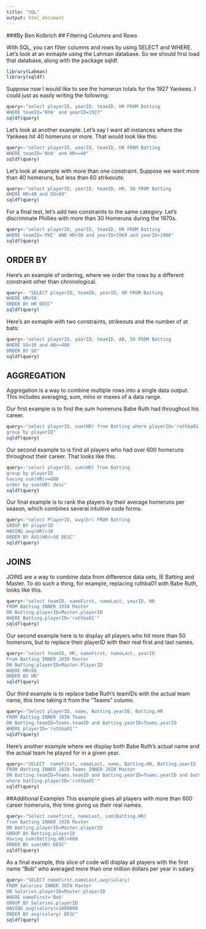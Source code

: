 ```yaml
---
title: "SQL"
output: html_document
---
```

###By Ben Kolbrich
## Filtering Columns and Rows

With SQL, you can filter columns and rows by using SELECT and WHERE. Let's look at an exmaple using the Lahman database. So we should first load that database, along with the package sqldf.

```r
library(Lahman)
library(sqldf)
```

Suppose now I would like to see the homerun totals for the 1927 Yankees. I could just as easily writing the following: 
```r
query<-"select playerID, yearID, teamID, HR FROM Batting
WHERE teamID='NYA' and yearID=1927"
sqldf(query)
```

Let's look at another example. Let's say I want all instances where the Yankees hit 40 homeruns or more. That would look like this:
```r
query<-"select playerID, yearID, teamID, HR FROM Batting
WHERE teamID='NYA' and HR>=40"
sqldf(query)
```

Let's look at example with more than one constraint. Suppose we want more than 40 homeruns, but less than 60 strikeouts:
```r
query<-"select playerID, yearID, teamID, HR, SO FROM Batting
WHERE HR>40 and SO<60"
sqldf(query)
```

For a final test, let's add two constraints to the same category. Let's discriminate Phillies with more than 30 Homeruns during the 1970s.
```r
query<-"select playerID, yearID, teamID, HR FROM Batting
WHERE teamID='PHI' AND HR>30 and yearID>1969 and yearID<1980"
sqldf(query)
```

## ORDER BY
Here's an example of ordering, where we order the rows by a different constraint other than chronological.
```r
query<- "SELECT playerID, teamID, yearID, HR FROM Batting
WHERE HR>50
ORDER BY HR DESC"
sqldf(query)
```

Here's an exmaple with two constraints, strikeouts and the number of at bats:
```r
query<-"select playerID, yearID, teamID, AB, SO FROM Batting
WHERE SO<10 and AB>=400
ORDER BY SO"
sqldf(query)
```


## AGGREGATION
Aggregation is a way to combine multiple rows into a single data output. This includes averaging, sum, mins or maxes of a data range.

Our first example is to find the sum homeruns Babe Ruth had throughout his career.
```r
query<-"select playerID, sum(HR) from Batting where playerID='ruthba01'
group by playerID"
sqldf(query)
```

Our second example to is find all players who had over 600 homeruns throughout their career. That looks like this.
```r
query<-"select playerID, sum(HR) from Batting 
group by playerID 
having sum(HR)>=600
order by sum(HR) desc"
sqldf(query)
```


Our final example is to rank the players by their average homeruns per season, which combines several intuitive code forms.
```r
query<-"select PlayerID, avg(hr) FROM Batting
GROUP BY playerID
HAVING avg(HR)>30
ORDER BY AVG(HR)>30 DESC"
sqldf(query)
```


## JOINS

JOINS are a way to combine data from difference data sets, IE Batting and Master. To do such a thing, for example, replacing ruthba01 with Babe Ruth, looks like this.
```r
query<-"select teamID, nameFirst, nameLast, yearID, HR
FROM Batting INNER JOIN Master
ON Batting.playerID=Master.playerID
WHERE Batting.playerID='ruthba01'"
sqldf(query)
```

Our second example here is to display all players who hit more than 50 homeruns, but to replace their playerID with their real first and last names.
```r
query<-"select teamID, HR, nameFirst, nameLast, yearID
From Batting INNER JOIN Master
ON Batting.playerID=Master.PlayerID
WHERE HR>50
ORDER BY HR"
sqldf(query)
```


Our third example is to replace babe Ruth's teamIDs with the actual team name, this time taking it from the "Teams" column.
```r

query<-"Select playerID, name, Batting.yearID, Batting.HR
FROM Batting INNER JOIN Teams
ON Batting.teamID=Teams.teamID and Batting.yearID=Teams.yearID
WHERE playerID='ruthba01'"
sqldf(query)
```

Here's another example where we display both Babe Ruth's actual name and the actual team he played for in a given year.
```r
query<-"SELECT  nameFirst, nameLast, name, Batting.HR, Batting.yearID 
FROM Batting INNER JOIN Teams INNER JOIN Master
ON Batting.teamID=Teams.teamID and Batting.yearID=Teams.yearID and batting.playerID=Master.PlayerID
where batting.playerID='ruthba01'"
sqldf(query)

```

##Additional Examples
This example gives all players with more than 600 career homeruns, this time giving us their real names.
```r
query<-"Select namefirst, nameLast, sum(Batting.HR)
from Batting INNER JOIN Master
ON Batting.playerID=Master.playerID
GROUP BY Batting.playerID
Having sum(Batting.HR)>600
ORDER BY sum(HR) DESC"
sqldf(query)
```
As a final example, this slice of code will display all players with the first name "Bob" who averaged more than one million dollars per year in salary.

```r
query<-"SELECT nameFirst,nameLast,avg(salary)
FROM Salaries INNER JOIN Master
ON Salaries.playerID=Master.playerID
WHERE nameFirst='Bob'
GROUP BY Salaries.playerID
HAVING avg(salary)>1000000
ORDER BY avg(salary) DESC"
sqldf(query)
```

